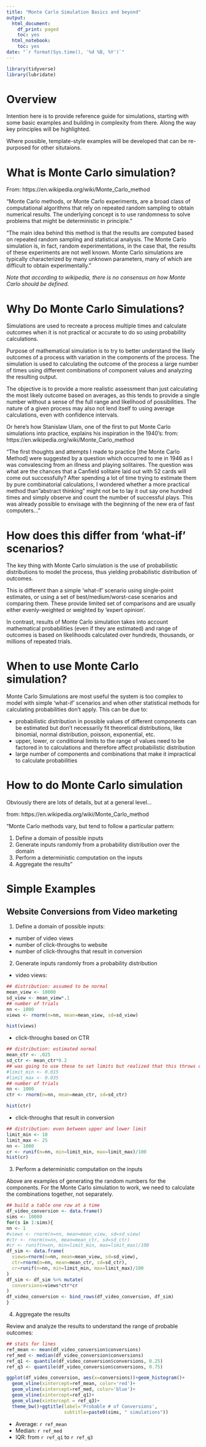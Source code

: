 ```yaml
---
title: "Monte Carlo Simulation Basics and beyond"
output:
  html_document:
    df_print: paged
    toc: yes
  html_notebook:
    toc: yes
date: "`r format(Sys.time(), '%d %B, %Y')`"
---
```


```r
library(tidyverse)
library(lubridate)

```


# Overview

Intention here is to provide reference guide for simulations, starting with some basic examples and building in complexity from there. Along the way key principles will be highlighted.

Where possible, template-style examples will be developed that can be re-purposed for other situtaions.

# What is Monte Carlo simulation?

From: https://en.wikipedia.org/wiki/Monte_Carlo_method

"Monte Carlo methods, or Monte Carlo experiments, are a broad class of computational algorithms that rely on repeated random sampling to obtain numerical results. The underlying concept is to use randomness to solve problems that might be deterministic in principle."

"The main idea behind this method is that the results are computed based on repeated random sampling and statistical analysis. The Monte Carlo simulation is, in fact, random experimentations, in the case that, the results of these experiments are not well known. Monte Carlo simulations are typically characterized by many unknown parameters, many of which are difficult to obtain experimentally."

*Note that according to wikipedia, there is no consensus on how Monte Carlo should be defined.*

# Why Do Monte Carlo Simulations?

Simulations are used to recreate a process multiple times and calculate outcomes when it is not practical or accurate to do so using probability calculations.

Purpose of mathematical simulation is to try to better understand the likely outcomes of a process with variation in the components of the process. The simulation is used to calculating the outcome of the process a large number of times using different combinations of component values and analyzing the resulting output. 

The objective is to provide a more realistic assessment than just calculating the most likely outcome based on averages, as this tends to provide a single number without a sense of the full range and likelihood of possibilities. The nature of a given process may also not lend itself to using average calculations, even with confidence intervals.

Or here's how Stanislaw Ulam, one of the first to put Monte Carlo simulations into practice, explains his inspiration in the 1940's:
from: https://en.wikipedia.org/wiki/Monte_Carlo_method 

"The first thoughts and attempts I made to practice [the Monte Carlo Method] were suggested by a question which occurred to me in 1946 as I was convalescing from an illness and playing solitaires. The question was what are the chances that a Canfield solitaire laid out with 52 cards will come out successfully? After spending a lot of time trying to estimate them by pure combinatorial calculations, I wondered whether a more practical method than "abstract thinking" might not be to lay it out say one hundred times and simply observe and count the number of successful plays. This was already possible to envisage with the beginning of the new era of fast computers..."

# How does this differ from 'what-if' scenarios?

The key thing with Monte Carlo simulation is the use of probabilistic distributions to model the process, thus yielding probabilistic distribution of outcomes.

This is different than a simple 'what-if' scenario using single-point estimates, or using a set of best/medium/worst-case scenarios and comparing them. These provide limited set of comparisons and are usually either evenly-weighted or weighted by 'expert opinion'. 

In contrast, results of Monte Carlo simulation takes into account mathematical probabilities (even if they are estimated) and range of outcomes is based on likelihoods calculated over hundreds, thousands, or millions of repeated trials. 

# When to use Monte Carlo simulation?

Monte Carlo Simulations are most useful the system is too complex to model with simple 'what-if' scenarios and when other statistical methods for calculating probabilities don't apply. This can be due to:

* probabilistic distribution in possible values of different components can be estimated but don't necessarily fit theoretical distributions, like binomial, normal distribution, poisson, exponential, etc. 
* upper, lower, or conditional limits to the range of values need to be factored in to calculations and therefore affect probabilistic distribution
* large number of components and combinations that make it impractical to calculate probabilities

# How to do Monte Carlo simulation

Obviously there are lots of details, but at a general level...

from: https://en.wikipedia.org/wiki/Monte_Carlo_method

"Monte Carlo methods vary, but tend to follow a particular pattern:

1. Define a domain of possible inputs
2. Generate inputs randomly from a probability distribution over the domain
3. Perform a deterministic computation on the inputs
4. Aggregate the results"

# Simple Examples

## Website Conversions from Video marketing

1. Define a domain of possible inputs:

* number of video views
* number of click-throughs to website
* number of click-throughs that result in conversion

2. Generate inputs randomly from a probability distribution

* video views: 

```r
## distribution: assumed to be normal
mean_view <- 10000
sd_view <- mean_view*.1
## number of trials
nn <- 1000
views <- rnorm(n=nn, mean=mean_view, sd=sd_view)

hist(views)
```

* click-throughs based on CTR

```r
## distribution: estimated normal
mean_ctr <- .025
sd_ctr <- mean_ctr*0.2
## was going to use these to set limits but realized that this throws off probabilities - will revist
#limit_min <- 0.015
#limit_max <- 0.035 
## number of trials
nn <- 1000
ctr <- rnorm(n=nn, mean=mean_ctr, sd=sd_ctr)

hist(ctr)
```

* click-throughs that result in conversion

```r
## distribution: even between upper and lower limit
limit_min <- 10
limit_max <- 25
nn <- 1000
cr <- runif(n=nn, min=limit_min, max=limit_max)/100
hist(cr)
```

3. Perform a deterministic computation on the inputs

Above are examples of generating the random numbers for the components. For the Monte Carlo simulation to work, we need to calculate the combinations together, not separately.

```r
## build a table one row at a time 
df_video_conversion <- data.frame()
sims <- 10000
for(s in 1:sims){
nn <- 1
#views <- rnorm(n=nn, mean=mean_view, sd=sd_view)
#ctr <- rnorm(n=nn, mean=mean_ctr, sd=sd_ctr)
#cr <- runif(n=nn, min=limit_min, max=limit_max)/100
df_sim <- data.frame(
  views=rnorm(n=nn, mean=mean_view, sd=sd_view),
  ctr=rnorm(n=nn, mean=mean_ctr, sd=sd_ctr),
  cr=runif(n=nn, min=limit_min, max=limit_max)/100
)
df_sim <- df_sim %>% mutate(
  conversions=views*ctr*cr
)
df_video_conversion <- bind_rows(df_video_conversion, df_sim)
}
```

4. Aggregate the results

Review and analyze the results to understand the range of probable outcomes:

```r
## stats for lines
ref_mean <- mean(df_video_conversion$conversions)
ref_med <- median(df_video_conversion$conversions)
ref_q1 <- quantile(df_video_conversion$conversions, 0.25)
ref_q3 <- quantile(df_video_conversion$conversions, 0.75)

ggplot(df_video_conversion, aes(x=conversions))+geom_histogram()+
  geom_vline(xintercept=ref_mean, color='red')+
  geom_vline(xintercept=ref_med, color='blue')+
  geom_vline(xintercept=ref_q1)+
  geom_vline(xintercept = ref_q3)+
  theme_bw()+ggtitle(label='Probable # of Conversions', 
                     subtitle=paste0(sims, " simulations"))

```

* Average: `r ref_mean`
* Median: `r ref_med`
* IQR: from `r ref_q1` to `r ref_q3`

